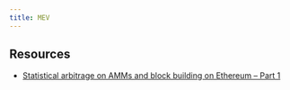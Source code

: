 ```yaml
---
title: MEV
---
```


## Resources

- [Statistical arbitrage on AMMs and block building on Ethereum – Part 1](https://greenfield.xyz/2024/09/10/statistical-arbitrage-on-amms-and-block-building-on-ethereum-part-1/)